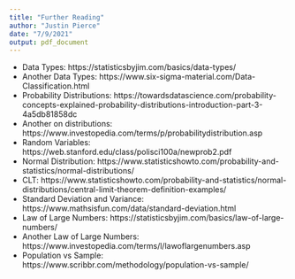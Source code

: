 ---
title: "Further Reading"
author: "Justin Pierce"
date: "7/9/2021"
output: pdf_document
---

* Data Types: https://statisticsbyjim.com/basics/data-types/
* Another Data Types: https://www.six-sigma-material.com/Data-Classification.html
* Probability Distributions: https://towardsdatascience.com/probability-concepts-explained-probability-distributions-introduction-part-3-4a5db81858dc
* Another on distributions: https://www.investopedia.com/terms/p/probabilitydistribution.asp
* Random Variables: https://web.stanford.edu/class/polisci100a/newprob2.pdf
* Normal Distribution: https://www.statisticshowto.com/probability-and-statistics/normal-distributions/
* CLT: https://www.statisticshowto.com/probability-and-statistics/normal-distributions/central-limit-theorem-definition-examples/
* Standard Deviation and Variance: https://www.mathsisfun.com/data/standard-deviation.html
* Law of Large Numbers: https://statisticsbyjim.com/basics/law-of-large-numbers/
* Another Law of Large Numbers: https://www.investopedia.com/terms/l/lawoflargenumbers.asp
* Population vs Sample: https://www.scribbr.com/methodology/population-vs-sample/